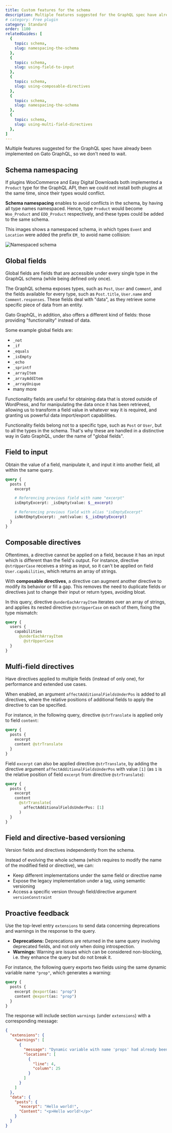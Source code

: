 ```yaml
---
title: Custom features for the schema
description: Multiple features suggested for the GraphQL spec have already been implemented on Gato GraphQL, so we don't need to wait.
# category: Free plugin
category: Standard
order: 1100
relatedGuides: [
  {
    topic: schema,
    slug: namespacing-the-schema
  },
  {
    topic: schema,
    slug: using-field-to-input
  },
  {
    topic: schema,
    slug: using-composable-directives
  },
  {
    topic: schema,
    slug: namespacing-the-schema
  },
  {
    topic: schema,
    slug: using-multi-field-directives
  },
]
---
```


Multiple features suggested for the GraphQL spec have already been implemented on Gato GraphQL, so we don't need to wait.

## Schema namespacing

If plugins WooCommerce and Easy Digital Downloads both implemented a `Product` type for the GraphQL API, then we could not install both plugins at the same time, since their types would conflict.

**Schema namespacing** enables to avoid conflicts in the schema, by having all type names namespaced. Hence, type `Product` would become `Woo_Product` and `EDD_Product` respectively, and these types could be added to the same schema.

This images shows a namespaced schema, in which types `Event` and `Location` were added the prefix `EM_` to avoid name collision:

![Namespaced schema](/assets/guides/upstream/namespaced-interactive-schema.png "Namespaced schema")

## Global fields

Global fields are fields that are accessible under every single type in the GraphQL schema (while being defined only once).

The GraphQL schema exposes types, such as `Post`, `User` and `Comment`, and the fields available for every type, such as `Post.title`, `User.name` and `Comment.responses`. These fields deal with "data", as they retrieve some specific piece of data from an entity.

Gato GraphQL, in addition, also offers a different kind of fields: those providing "functionality" instead of data.

Some example global fields are:

- `_not`
- `_if`
- `_equals`
- `_isEmpty`
- `_echo`
- `_sprintf`
- `_arrayItem`
- `_arrayAddItem`
- `_arrayUnique`
- many more

Functionality fields are useful for obtaining data that is stored outside of WordPress, and for manipulating the data once it has been retrieved, allowing us to transform a field value in whatever way it is required, and granting us powerful data import/export capabilities.

Functionality fields belong not to a specific type, such as `Post` or `User`, but to all the types in the schema. That's why these are handled in a distinctive way in Gato GraphQL, under the name of "global fields".

## Field to input

Obtain the value of a field, manipulate it, and input it into another field, all within the same query.

```graphql
query {
  posts {
    excerpt

    # Referencing previous field with name "excerpt"
    isEmptyExcerpt: _isEmpty(value: $__excerpt)

    # Referencing previous field with alias "isEmptyExcerpt"
    isNotEmptyExcerpt: _not(value: $__isEmptyExcerpt)
  }
}
```

## Composable directives

Oftentimes, a directive cannot be applied on a field, because it has an input which is different than the field's output. For instance, directive `@strUpperCase` receives a string as input, so it can't be applied on field `User.capabilities`, which returns an array of strings.

With **composable directives**, a directive can augment another directive to modify its behavior or fill a gap. This removes the need to duplicate fields or directives just to change their input or return types, avoiding bloat.

In this query, directive `@underEachArrayItem` iterates over an array of strings, and applies its nested directive `@strUpperCase` on each of them, fixing the type mismatch:

```graphql
query {
  users {
    capabilities
      @underEachArrayItem
        @strUpperCase
  }
}
```

## Mulfi-field directives

Have directives applied to multiple fields (instead of only one), for performance and extended use cases.

When enabled, an argument `affectAdditionalFieldsUnderPos` is added to all directives, where the relative positions of additional fields to apply the directive to can be specified.

For instance, in the following query, directive `@strTranslate` is applied only to field `content`:

```graphql
query {
  posts {
    excerpt
    content @strTranslate
  }
}
```

Field `excerpt` can also be applied directive `@strTranslate`, by adding the directive argument `affectAdditionalFieldsUnderPos` with value `[1]` (as `1` is the relative position of field `excerpt` from directive `@strTranslate`):

```graphql
query {
  posts {
    excerpt
    content
      @strTranslate(
        affectAdditionalFieldsUnderPos: [1]
      )
  }
}
```

## Field and directive-based versioning

Version fields and directives independently from the schema.

Instead of evolving the whole schema (which requires to modify the name of the modified field or directive), we can:

- Keep different implementations under the same field or directive name
- Expose the legacy implementation under a tag, using semantic versioning
- Access a specific version through field/directive argument `versionConstraint`

## Proactive feedback

Use the top-level entry `extensions` to send data concerning deprecations and warnings in the response to the query.

- **Deprecations:** Deprecations are returned in the same query involving deprecated fields, and not only when doing introspection.
- **Warnings:** Warning are issues which can be considered non-blocking, i.e. they enhance the query but do not break it.

For instance, the following query exports two fields using the same dynamic variable name `"prop"`, which generates a warning:

```graphql
query {
  posts {
    excerpt @export(as: "prop")
    content @export(as: "prop")
  }
}
```

The response will include section `warnings` (under `extensions`) with a corresponding message:

```json
{
  "extensions": {
    "warnings": [
      {
        "message": "Dynamic variable with name 'props' had already been set, had its value overridden",
        "locations": [
          {
            "line": 4,
            "column": 25
          }
        ]
      }
    ]
  },
  "data": {
    "posts": {
      "excerpt": "Hello world!",
      "Content": "<p>Hello world!</p>"
    }
  }
}
```
